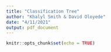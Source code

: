 ```yaml
---
title: "Classification Tree"
author: "Khalyl Smith & David Oloyede"
date: "4/11/2021"
output: pdf_document
---
```


```r
knitr::opts_chunk$set(echo = TRUE)
```

